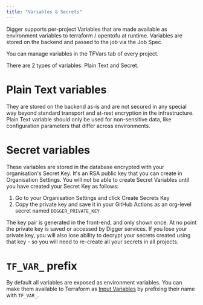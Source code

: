 ```yaml
---
title: "Variables & Secrets"
---
```


Digger supports per-project Variables that are made available as environment variables to terraform / opentofu at runtime.
Variables are stored on the backend and passed to the job via the Job Spec.

You can manage variables in the TFVars tab of every project.

There are 2 types of variables: Plain Text and Secret.

# Plain Text variables

They are stored on the backend as-is and are not secured in any special way beyond standard transport and at-rest encryption in the infrastructure. Plain Text variable should only be used for non-sensitive data, like configuration parameters that differ across environments.

# Secret variables

These variables are stored in the database encrypted with your organisation's Secret Key. It's an RSA public key that you can create in Organisation Settings. You will not be able to create Secret Variables until you have created your Secret Key as follows:

1. Go to your Organisation Settings and click Create Secrets Key
2. Copy the private key and save it in your GitHub Actions as an org-level secret named `DIGGER_PRIVATE_KEY`

<Note>
  The key pair is generated in the front-end, and only shown once. At no point
  the private key is saved or accessed by Digger services. If you lose your
  private key, you will also lose ability to decrypt your secrets created using
  that key - so you will need to re-create all your secrets in all projects.
</Note>

# `TF_VAR_` prefix

By default all variables are exposed as environment variables. You can make them available to Terraform as [Input Variables](https://developer.hashicorp.com/terraform/language/values/variables) by prefixing their name with `TF_VAR_`.
